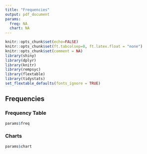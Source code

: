 ```yaml
---
title: "Frequencies"
output: pdf_document
params:
  freq: NA
  chart: NA
---
```


```r
knitr::opts_chunk$set(echo=FALSE)
knitr::opts_chunk$set(ft.tabcolsep=0, ft.latex.float = "none")
knitr::opts_chunk$set(comment = NA)
library(shiny)
library(dplyr)
library(knitr)
library(rempsyc)
library(flextable)
library(tidystats)
set_flextable_defaults(fonts_ignore = TRUE)
```

## Frequencies

### Frequency Table

```r
params$freq
```

### Charts
```r
params$chart
```
